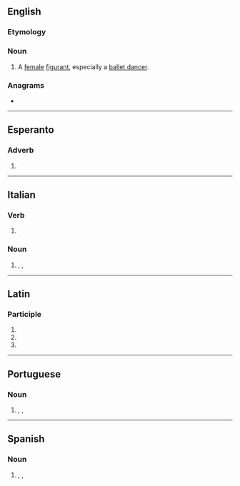 ==English==

===Etymology===
{{etyl|fr|en}}

===Noun===
{{en-noun}}

# A [[female]] [[figurant]], especially a [[ballet dancer]].

{{Webster 1913}}

===Anagrams===
* {{anagrams|en|a=aefginrtu|featuring}}

----

==Esperanto==

===Adverb===
{{eo-part}}

# {{eo-form of|figur|ante}}

----

==Italian==

===Verb===
{{head|it|present participle}}

# {{present participle of|figurare|lang=it|nocat=1}}

===Noun===
{{it-noun|m}}

# {{l|en|extra}}, {{l|en|bit player}}, {{l|en|walk-on}} {{gloss|in a film, play, TV show etc.}}

----

==Latin==

===Participle===
{{la-part-form|figūrante}}

# {{inflection of|figūrāns||abl|m|s|lang=la}}
# {{inflection of|figūrāns||abl|f|s|lang=la}}
# {{inflection of|figūrāns||abl|n|s|lang=la}}

----

==Portuguese==

===Noun===
{{pt-noun|mf}}

# {{l|en|extra}}, {{l|en|bit player}}, {{l|en|walk-on}} {{gloss|in a film, play, TV show etc.}}

----

==Spanish==

===Noun===
{{es-noun|mf|f=figuranta}}

# {{l|en|extra}}, {{l|en|bit player}}, {{l|en|walk-on}} {{gloss|in a film, play, TV show etc.}}